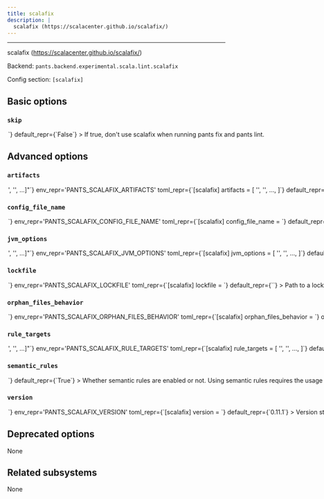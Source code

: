```yaml
---
title: scalafix
description: |
  scalafix (https://scalacenter.github.io/scalafix/)
---
```



---

scalafix (https://scalacenter.github.io/scalafix/)

Backend: <span className="color--primary">`pants.backend.experimental.scala.lint.scalafix`</span>

Config section: <span className="color--primary">`[scalafix]`</span>

<span className={styles.options}>

## Basic options

### `skip`

<Option
  cli_repr={`--[no-]scalafix-skip`}
  env_repr='PANTS_SCALAFIX_SKIP'
  toml_repr={`[scalafix]
skip = <bool>`}
  default_repr={`False`}
>

If true, don&#x27;t use scalafix when running `pants fix` and `pants lint`.

</Option>

## Advanced options

### `artifacts`

<Option
  cli_repr={`--scalafix-artifacts="['<str>', '<str>', ...]"`}
  env_repr='PANTS_SCALAFIX_ARTIFACTS'
  toml_repr={`[scalafix]
artifacts = [
    '<str>',
    '<str>',
    ...,
]`}
  default_repr={`[\n  "ch.epfl.scala:scalafix-cli_2.13.12:{version}"\n]`}
>

Artifact requirements for this tool using specified as either the address of a `jvm_artifact` target or, alternatively, as a colon-separated Maven coordinates (e.g., `group:name:version`). For Maven coordinates, the string `{version}` version will be substituted with the value of the `[scalafix].version` option.

</Option>

### `config_file_name`

<Option
  cli_repr={`--scalafix-config-file-name=<str>`}
  env_repr='PANTS_SCALAFIX_CONFIG_FILE_NAME'
  toml_repr={`[scalafix]
config_file_name = <str>`}
  default_repr={`.scalafix.conf`}
>

Name of a config file understood by scalafix (https://scalacenter.github.io/scalafix/docs/users/configuration.html). The plugin will search the ancestors of each directory in which Scala files are found for a config file of this name.

</Option>

### `jvm_options`

<Option
  cli_repr={`--scalafix-jvm-options="['<str>', '<str>', ...]"`}
  env_repr='PANTS_SCALAFIX_JVM_OPTIONS'
  toml_repr={`[scalafix]
jvm_options = [
    '<str>',
    '<str>',
    ...,
]`}
  default_repr={`[]`}
>

List of JVM options to pass to `scalafix` JVM processes.

Options set here will be added to those set in `[jvm].global_options`. Please check the documentation for the `jvm` subsystem to see what values are accepted here.

</Option>

### `lockfile`

<Option
  cli_repr={`--scalafix-lockfile=<str>`}
  env_repr='PANTS_SCALAFIX_LOCKFILE'
  toml_repr={`[scalafix]
lockfile = <str>`}
  default_repr={`<default>`}
>

Path to a lockfile used for installing the tool.

Set to the string `<default>` to use a lockfile provided by Pants, so long as you have not changed the `--version` option. See https://github.com/pantsbuild/pants/blob/release_2.22.0.dev0/src/python/pants/backend/scala/lint/scalafix/scalafix.default.lockfile.txt for the default lockfile contents.

To use a custom lockfile, set this option to a file path relative to the build root, then run `pants jvm-generate-lockfiles --resolve=scalafix`.

</Option>

### `orphan_files_behavior`

<Option
  cli_repr={`--scalafix-orphan-files-behavior=<OrphanFilepathConfigBehavior>`}
  env_repr='PANTS_SCALAFIX_ORPHAN_FILES_BEHAVIOR'
  toml_repr={`[scalafix]
orphan_files_behavior = <OrphanFilepathConfigBehavior>`}
  one_of='ignore, error, warn'
  default_repr={`error`}
>

Whether to ignore, error or show a warning when files are found that are not covered by the config file provided in `[scalafix].config_file_name` setting.

</Option>

### `rule_targets`

<Option
  cli_repr={`--scalafix-rule-targets="['<str>', '<str>', ...]"`}
  env_repr='PANTS_SCALAFIX_RULE_TARGETS'
  toml_repr={`[scalafix]
rule_targets = [
    '<str>',
    '<str>',
    ...,
]`}
  default_repr={`[]`}
>

List of targets providing additional Scalafix rules.

</Option>

### `semantic_rules`

<Option
  cli_repr={`--[no-]scalafix-semantic-rules`}
  env_repr='PANTS_SCALAFIX_SEMANTIC_RULES'
  toml_repr={`[scalafix]
semantic_rules = <bool>`}
  default_repr={`True`}
>

Whether semantic rules are enabled or not.

Using semantic rules requires the usage of the `semanticdb-scalac` plugin and will trigger compilation of the source code before running scalafix on the sources.

</Option>

### `version`

<Option
  cli_repr={`--scalafix-version=<str>`}
  env_repr='PANTS_SCALAFIX_VERSION'
  toml_repr={`[scalafix]
version = <str>`}
  default_repr={`0.11.1`}
>

Version string for the tool. This is available for substitution in the `[scalafix].artifacts` option by including the string `{version}`.

</Option>

## Deprecated options

None

## Related subsystems

None

</span>
